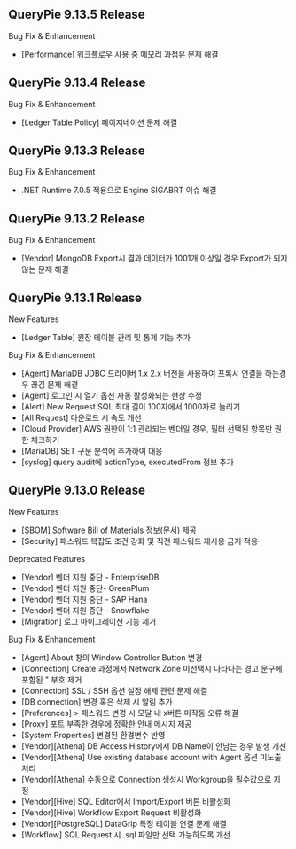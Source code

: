 ## QueryPie 9.13.5 Release
Bug Fix & Enhancement

* [Performance] 워크플로우 사용 중 메모리 과점유 문제 해결

## QueryPie 9.13.4 Release
Bug Fix & Enhancement

* [Ledger Table Policy] 페이지네이션 문제 해결

## QueryPie 9.13.3 Release
Bug Fix & Enhancement

* .NET Runtime 7.0.5 적용으로 Engine SIGABRT 이슈 해결

## QueryPie 9.13.2 Release
Bug Fix & Enhancement

* [Vendor] MongoDB Export시 결과 데이터가 1001개 이상일 경우 Export가 되지 않는 문제 해결

## QueryPie 9.13.1 Release
New Features

* [Ledger Table] 원장 테이블 관리 및 통제 기능 추가

Bug Fix & Enhancement

* [Agent] MariaDB JDBC 드라이버 1.x 2.x 버전을 사용하여 프록시 연결을 하는경우 끊김 문제 해결
* [Agent] 로그인 시 열기 옵션 자동 활성화되는 현상 수정
* [Alert] New Request SQL 최대 길이 100자에서 1000자로 늘리기
* [All Request] 다운로드 시 속도 개선
* [Cloud Provider] AWS 권한이 1:1 관리되는 벤더일 경우, 필터 선택된 항목만 권한 체크하기
* [MariaDB] SET 구문 분석에 추가하여 대응
* [syslog] query audit에 actionType, executedFrom 정보 추가

## QueryPie 9.13.0 Release
New Features

* [SBOM] Software Bill of Materials 정보(문서) 제공
* [Security] 패스워드 복잡도 조건 강화 및 직전 패스워드 재사용 금지 적용

Deprecated Features

* [Vendor] 벤더 지원 중단 - EnterpriseDB
* [Vendor] 벤더 지원 중단- GreenPlum
* [Vendor] 벤더 지원 중단 - SAP Hana
* [Vendor] 벤더 지원 중단 - Snowflake
* [Migration] 로그 마이그레이션 기능 제거

Bug Fix & Enhancement

* [Agent] About 창의 Window Controller Button 변경
* [Connection] Create 과정에서 Network Zone 미선택시 나타나는 경고 문구에 포함된 " 부호 제거
* [Connection] SSL / SSH 옵션 설정 해제 관련 문제 해결
* [DB connection] 변경 혹은 삭제 시 알림 추가
* [Preferences] > 패스워드 변경 시 모달 내 x버튼 미작동 오류 해결
* [Proxy] 포트 부족한 경우에 정확한 안내 메시지 제공
* [System Properties] 변경된 환경변수 반영
* [Vendor][Athena] DB Access History에서 DB Name이 안남는 경우 발생 개선
* [Vendor][Athena] Use existing database account with Agent 옵션 미노출 처리
* [Vendor][Athena] 수동으로 Connection 생성시 Workgroup을 필수값으로 지정
* [Vendor][Hive] SQL Editor에서 Import/Export 버튼 비활성화
* [Vendor][Hive] Workflow Export Request 비활성화
* [Vendor][PostgreSQL] DataGrip 특정 테이블 연결 문제 해결
* [Workflow] SQL Request 시 .sql 파일만 선택 가능하도록 개선
